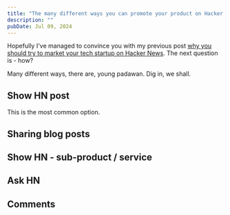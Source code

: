 ---
title: "The many different ways you can promote your product on Hacker News"
description: ""
pubDate: Jul 09, 2024
---

Hopefully I've managed to convince you with my previous post [why you should
try to market your tech startup on Hacker News](./hacker-news-for-marketing). The next question
is - how?

Many different ways, there are, young padawan. Dig in, we shall.

## Show HN post

This is the most common option.

## Sharing blog posts

## Show HN - sub-product / service

## Ask HN

## Comments
